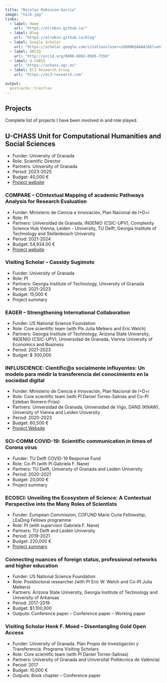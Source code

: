 ```yaml
---
title: "Nicolas Robinson-Garcia"
image: "nick.jpg"
links:
  - label: Home
    url: "https://elrobin.github.io/"
  - label: Blog
    url: "https://elrobin.github.io/blog"
  - label: Google Scholar
    url: "https://scholar.google.com/citations?user=Jd6KNkQAAAAJ&hl=en"
  - label: ORCID
    url: "http://orcid.org/0000-0002-0585-7359"
  - label: U-CHASS
    url: "https://uchass.ugr.es"
  - label: EC3 Research Group
    url: "https://ec3-research.com" 

output:
  postcards::trestles
---
```


 
## Projects

Complete list of projects I have been involved in and role played.

## U-CHASS Unit for Computational Humanities and Social Sciences
- Funder: University of Granada
- Role: Scientific Director
- Partners: University of Granada
- Period: 2023-2025
- Budget: 40,000 €
- [Project website](https://uchass.ugr.es)

### COMPARE – COntextual Mapping of academic Pathways Analysis for Research Evaluation
- Funder: Ministerio de Ciencia e Innovación, Plan Nacional de I+D+i
- Role: PI
- Partners: Universidad de Granada, INGENIO (CSIC-UPV), Complexity Science Hub Vienna, Leiden - University, TU Delft, Georgia Institute of Technology and Stellenbosch University
- Period: 2021-2024
- Budget: 54,934.00 €
- [Project website](https://compare-project.eu)

### Visiting Scholar – Cassidy Sugimoto
- Funder: University of Granada
- Role: PI
- Partners: Georgia Institute of Technology, University of Granada
- Period: 2021-2023
- Budget: 15,000 €
- Project summary

### EAGER – Strengthening International Collaboration
- Funder: US National Science Foundation
- Role: Core scientific team (with PIs Julia Melkers and Eric Welch)
- Partners: Georgia Institute of Technology, Arizona State University, INGENIO (CSIC-UPV), Universidad de Granada, Vienna University of Economics and Business
- Period: 2021-2023
- Budget: $ 300,000

### INFLUSCIENCE: Científic@s socialmente influyentes: Un modelo para medir la transferencia del conocimiento en la sociedad digital
- Funder: Ministerio de Ciencia e Innovación, Plan Nacional de I+D+i
- Role: Core scientific team (with PI Daniel Torres-Salinas and Co-PI Esteban Romero-Frías)
- Partners: Universidad de Granada, Universidad de Vigo, DANS (KNAW), University of Vienna and Leiden University
- Period: 2020-2023
- Budget: 60,500 €
- [Project Website](https://influscience.eu)

### SCI-COMM COVID-19: Scientific communication in times of Corona virus
- Funder: TU Delft COVID-19 Response Fund
- Role: Co-PI (with PI Gabriela F. Nane)
- Partners: TU Delft, University of Granada and Leiden University
- Period: 2020-2021
- Budget: 20,000 €
- Project summary

### ECOSCI: Unveiling the Ecosystem of Science: A Contextual Perspective into the Many Roles of Scientists
- Funder: European Commission, COFUND Marie Curie Fellowship, LEaDing Fellows programme
- Role: PI (with supervisor Gabriela F. Nane)
- Partners: TU Delft and Leiden University
- Period: 2019-2021
- Budget: 220,000 €
- [Project summary](ecosci.html)

### Connecting nuances of foreign status, professional networks and higher education
- Funder: US National Science Foundation
- Role: Postdoctoral researcher (with PI Eric W. Welch and Co-PI Julia Melkers)
- Partners: Arizona State University, Georgia Institute of Technology and University of Arkansas
- Period: 2017-2019
- Budget: $1,100,000
- Outputs: Conference paper – Conference paper – Working paper

### Visiting Scholar Henk F. Moed – Disentangling Gold Open Access
- Funder: University of Granada. Plan Propio de Investigación y Transferencia. Programa Visiting Scholars
- Role: Core scientific team (with PI Daniel Torres-Salinas)
- Partners: University of Granada and Universitat Politècnica de València)
- Period: 2017
- Budget: 10,000 €
- Outputs: Book chapter – Conference paper
